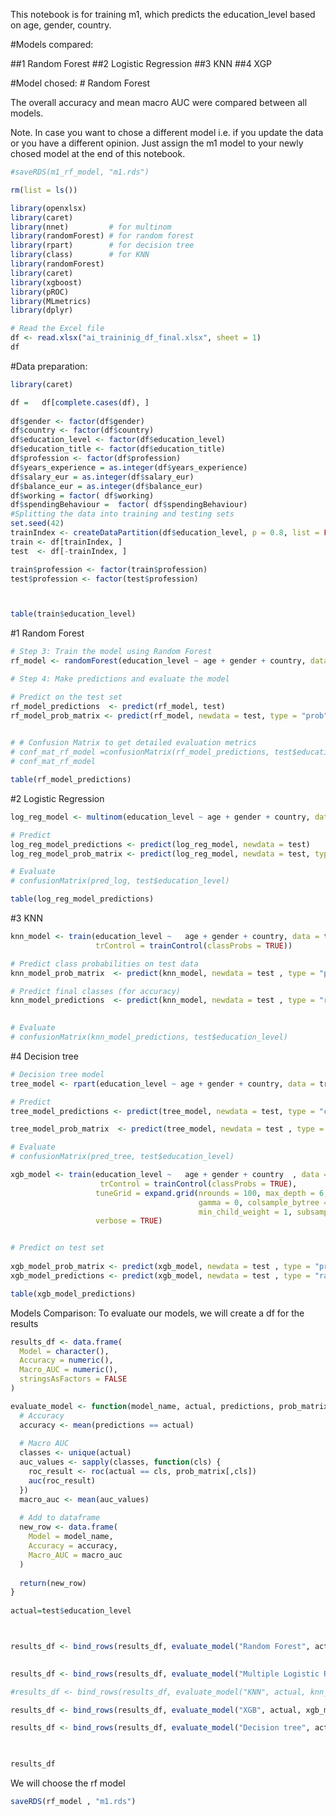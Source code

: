 
This notebook is for training m1, which predicts the education_level based on age, gender, country.

#Models compared:

##1 Random Forest
##2 Logistic Regression
##3 KNN
##4 XGP
 
#Model chosed:
# Random Forest
 
The overall accuracy and mean macro AUC were compared between all models. 

 
 
Note. In case you want to chose a different model i.e. if you update the data or you have a different opinion.
Just assign the m1 model to your newly chosed model at the end of this notebook.

```r
#saveRDS(m1_rf_model, "m1.rds")

```


```r
rm(list = ls())

library(openxlsx)
library(caret)
library(nnet)         # for multinom
library(randomForest) # for random forest
library(rpart)        # for decision tree
library(class)        # for KNN
library(randomForest)
library(caret)
library(xgboost)
library(pROC)
library(MLmetrics)
library(dplyr)

# Read the Excel file
df <- read.xlsx("ai_traininig_df_final.xlsx", sheet = 1) 
df
```

#Data preparation:

```r

 

library(caret)

df =   df[complete.cases(df), ]  
 
df$gender <- factor(df$gender)
df$country <- factor(df$country)
df$education_level <- factor(df$education_level)
df$education_title <- factor(df$education_title)
df$profession <- factor(df$profession)
df$years_experience = as.integer(df$years_experience)
df$salary_eur = as.integer(df$salary_eur)
df$balance_eur = as.integer(df$balance_eur)
df$working = factor( df$working)
df$spendingBehaviour =  factor( df$spendingBehaviour)
#Splitting the data into training and testing sets
set.seed(42)   
trainIndex <- createDataPartition(df$education_level, p = 0.8, list = FALSE)
train <- df[trainIndex, ]
test  <- df[-trainIndex, ]

train$profession <- factor(train$profession)
test$profession <- factor(test$profession)




```


```r
table(train$education_level)
```




#1 Random Forest

```r

# Step 3: Train the model using Random Forest
rf_model <- randomForest(education_level ~ age + gender + country, data = train)

# Step 4: Make predictions and evaluate the model

# Predict on the test set
rf_model_predictions  <- predict(rf_model, test)
rf_model_prob_matrix <- predict(rf_model, newdata = test, type = "prob")

 
# # Confusion Matrix to get detailed evaluation metrics
# conf_mat_rf_model =confusionMatrix(rf_model_predictions, test$education_level)
# conf_mat_rf_model

```

```r
table(rf_model_predictions)
```
  


#2 Logistic Regression

```r
log_reg_model <- multinom(education_level ~ age + gender + country, data = train)

# Predict
log_reg_model_predictions <- predict(log_reg_model, newdata = test)
log_reg_model_prob_matrix <- predict(log_reg_model, newdata = test, type = "prob")

# Evaluate
# confusionMatrix(pred_log, test$education_level)
```
```r
table(log_reg_model_predictions)

```

#3 KNN

```r
 

knn_model <- train(education_level ~   age + gender + country, data = train , method = "knn", 
                   trControl = trainControl(classProbs = TRUE))

# Predict class probabilities on test data
knn_model_prob_matrix  <- predict(knn_model, newdata = test , type = "prob")

# Predict final classes (for accuracy)
knn_model_predictions  <- predict(knn_model, newdata = test , type = "raw")

 
# Evaluate
# confusionMatrix(knn_model_predictions, test$education_level)

```

#4  Decision tree

```r
# Decision tree model
tree_model <- rpart(education_level ~ age + gender + country, data = train, method = "class")

# Predict
tree_model_predictions <- predict(tree_model, newdata = test, type = "class")

tree_model_prob_matrix  <- predict(tree_model, newdata = test , type = "prob")

# Evaluate
# confusionMatrix(pred_tree, test$education_level)

```

  

```r
 
 

xgb_model <- train(education_level ~   age + gender + country  , data = train , method = "xgbTree", 
                    trControl = trainControl(classProbs = TRUE),
                   tuneGrid = expand.grid(nrounds = 100, max_depth = 6, eta = 0.3, 
                                          gamma = 0, colsample_bytree = 0.8, 
                                          min_child_weight = 1, subsample = 0.8),
                   verbose = TRUE) 


# Predict on test set
 
xgb_model_prob_matrix <- predict(xgb_model, newdata = test , type = "prob")
xgb_model_predictions <- predict(xgb_model, newdata = test , type = "raw")


```

 
```r
table(xgb_model_predictions)
```


Models Comparison:
To evaluate our models, we will create a df for the results
```r
results_df <- data.frame(
  Model = character(),
  Accuracy = numeric(),
  Macro_AUC = numeric(),
  stringsAsFactors = FALSE
)

evaluate_model <- function(model_name, actual, predictions, prob_matrix) {
  # Accuracy
  accuracy <- mean(predictions == actual)
  
  # Macro AUC
  classes <- unique(actual)
  auc_values <- sapply(classes, function(cls) {
    roc_result <- roc(actual == cls, prob_matrix[,cls])
    auc(roc_result)
  })
  macro_auc <- mean(auc_values)
  
  # Add to dataframe
  new_row <- data.frame(
    Model = model_name,
    Accuracy = accuracy,
    Macro_AUC = macro_auc
  )
  
  return(new_row)
}
 
actual=test$education_level



results_df <- bind_rows(results_df, evaluate_model("Random Forest", actual, rf_model_predictions, rf_model_prob_matrix ))

 
results_df <- bind_rows(results_df, evaluate_model("Multiple Logistic Regression", actual, log_reg_model_predictions, log_reg_model_prob_matrix ))

#results_df <- bind_rows(results_df, evaluate_model("KNN", actual, knn_model_predictions, knn_model_prob_matrix))

results_df <- bind_rows(results_df, evaluate_model("XGB", actual, xgb_model_predictions, xgb_model_prob_matrix ))

results_df <- bind_rows(results_df, evaluate_model("Decision tree", actual, tree_model_predictions, tree_model_prob_matrix ))


 
results_df
```


We will choose the rf model
```r

saveRDS(rf_model , "m1.rds")

```
 

 

